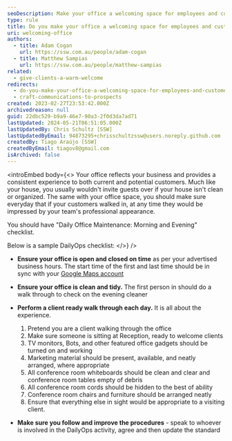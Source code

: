 ```yaml
---
seoDescription: Make your office a welcoming space for employees and customers by maintaining a clean and organized environment, ensuring timely opening and closing of your business hours, and providing a seamless client experience.
type: rule
title: Do you make your office a welcoming space for employees and customers?
uri: welcoming-office
authors:
  - title: Adam Cogan
    url: https://ssw.com.au/people/adam-cogan
  - title: Matthew Sampias
    url: https://ssw.com.au/people/matthew-sampias
related:
  - give-clients-a-warm-welcome
redirects:
  - do-you-make-your-office-a-welcoming-space-for-employees-and-customers
  - craft-communications-to-prospects
created: 2023-02-27T23:53:42.000Z
archivedreason: null
guid: 22dbc529-b9a9-46e7-90a3-2f0d3da7ad71
lastUpdated: 2024-05-21T06:51:05.000Z
lastUpdatedBy: Chris Schultz [SSW]
lastUpdatedByEmail: 94873295+chrisschultzssw@users.noreply.github.com
createdBy: Tiago Araújo [SSW]
createdByEmail: tiagov8@gmail.com
isArchived: false
---
```


<introEmbed
  body={<>
Your office reflects your business and provides a consistent experience to both current and potential customers. Much like your house, you usually wouldn't invite guests over if your house isn't clean or organized. The same with your office space, you should make sure everyday that if your customers walked in, at any time they would be impressed by your team's professional appearance.

You should have "Daily Office Maintenance: Morning and Evening" checklist.

Below is a sample DailyOps checklist:
  </>}
/>
- **Ensure your office is open and closed on time** as per your advertised business hours. The start time of the first and last time should be in sync with your [Google Maps account](https://maps.google.com)
- **Ensure your office is clean and tidy.** The first person in should do a walk through to check on the evening cleaner
- **Perform a client ready walk through each day.** It is all about the experience.

  1. Pretend you are a client walking through the office
  2. Make sure someone is sitting at Reception, ready to welcome clients
  3. TV monitors, Bots, and other featured office gadgets should be turned on and working
  4. Marketing material should be present, available, and neatly arranged, where appropriate
  5. All conference room whiteboards should be clean and clear and conference room tables empty of debris
  6. All conference room cords should be hidden to the best of ability
  7. Conference room chairs and furniture should be arranged neatly
  8. Ensure that everything else in sight would be appropriate to a visiting client.

- **Make sure you follow and improve the procedures** - speak to whoever is involved in the DailyOps activity, agree and then update the standard
